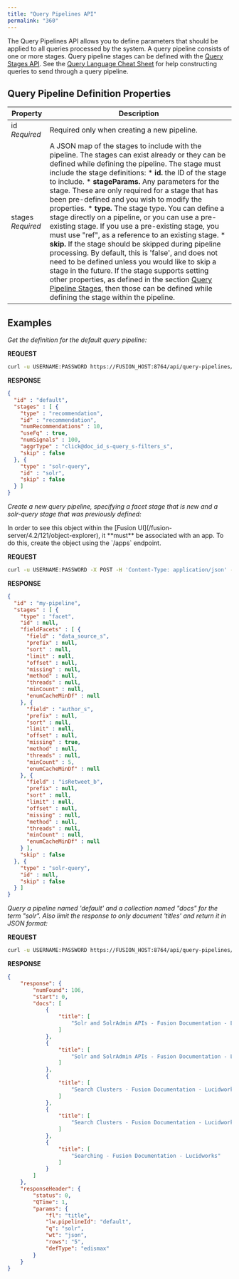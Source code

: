 ```yaml
---
title: "Query Pipelines API"
permalink: "360"
---
```


The Query Pipelines API allows you to define parameters that should be applied to all queries processed by the system. A query pipeline consists of one or more stages. Query pipeline stages can be defined with the [Query Stages API](/fusion-server/4.2/362/query-stages-api). See the [Query Language Cheat Sheet](/fusion-server/4.2/394/solr-query-language-cheat-sheet) for help constructing queries to send through a query pipeline.

## Query Pipeline Definition Properties

| Property | Description |
| --- | --- |
| id  *Required* | Required only when creating a new pipeline. |
| stages  *Required* | A JSON map of the stages to include with the pipeline. The stages can exist already or they can be defined while defining the pipeline.  The stage must include the stage definitions:  * **id.** the ID of the stage to include. * **stageParams.** Any parameters for the stage. These are only required for a stage that has been pre-defined and you wish to modify the properties. * **type.** The stage type. You can define a stage directly on a pipeline, or you can use a pre-existing stage. If you use a pre-existing stage, you must use "ref", as a reference to an existing stage. * **skip.** If the stage should be skipped during pipeline processing. By default, this is 'false', and does not need to be defined unless you would like to skip a stage in the future.  If the stage supports setting other properties, as defined in the section [Query Pipeline Stages](/fusion-server/4.2/169/query-pipeline-stages), then those can be defined while defining the stage within the pipeline. |

## Examples

*Get the definition for the default query pipeline:*

**REQUEST**

```bash
curl -u USERNAME:PASSWORD https://FUSION_HOST:8764/api/query-pipelines/default
```

**RESPONSE**

```json
{
  "id" : "default",
  "stages" : [ {
    "type" : "recommendation",
    "id" : "recommendation",
    "numRecommendations" : 10,
    "useFq" : true,
    "numSignals" : 100,
    "aggrType" : "click@doc_id_s-query_s-filters_s",
    "skip" : false
  }, {
    "type" : "solr-query",
    "id" : "solr",
    "skip" : false
  } ]
}
```

*Create a new query pipeline, specifying a facet stage that is new and a solr-query stage that was previously defined:*

<Note>
In order to see this object within the [Fusion UI](/fusion-server/4.2/121/object-explorer), it **must** be associated with an app. To do this, create the object using the `/apps` endpoint.
</Note>

**REQUEST**

```bash
curl -u USERNAME:PASSWORD -X POST -H 'Content-Type: application/json' -d '{"id":"my-pipeline", "stages":[{"type":"facet", "id":"myFacets", "fieldFacets":[{"field":"data_source_s"},{"field":"author_s", "minCount":5, "missing":true},{"field":"isRetweet_b"}], "skip":false}, {"id":"mySolr", "type":"ref", "skip":false}]}' https://FUSION_HOST:8764/api/query-pipelines
```

**RESPONSE**

```json
{
  "id" : "my-pipeline",
  "stages" : [ {
    "type" : "facet",
    "id" : null,
    "fieldFacets" : [ {
      "field" : "data_source_s",
      "prefix" : null,
      "sort" : null,
      "limit" : null,
      "offset" : null,
      "missing" : null,
      "method" : null,
      "threads" : null,
      "minCount" : null,
      "enumCacheMinDf" : null
    }, {
      "field" : "author_s",
      "prefix" : null,
      "sort" : null,
      "limit" : null,
      "offset" : null,
      "missing" : true,
      "method" : null,
      "threads" : null,
      "minCount" : 5,
      "enumCacheMinDf" : null
    }, {
      "field" : "isRetweet_b",
      "prefix" : null,
      "sort" : null,
      "limit" : null,
      "offset" : null,
      "missing" : null,
      "method" : null,
      "threads" : null,
      "minCount" : null,
      "enumCacheMinDf" : null
    } ],
    "skip" : false
  }, {
    "type" : "solr-query",
    "id" : null,
    "skip" : false
  } ]
}
```

*Query a pipeline named 'default' and a collection named "docs" for the term "solr". Also limit the response to only document 'titles' and return it in JSON format:*

**REQUEST**

```bash
curl -u USERNAME:PASSWORD https://FUSION_HOST:8764/api/query-pipelines/default/collections/docs/select?q=solr&fl=title&wt=json
```

**RESPONSE**

```json
{
    "response": {
        "numFound": 106,
        "start": 0,
        "docs": [
            {
                "title": [
                    "Solr and SolrAdmin APIs - Fusion Documentation - Lucidworks"
                ]
            },
            {
                "title": [
                    "Solr and SolrAdmin APIs - Fusion Documentation - Lucidworks"
                ]
            },
            {
                "title": [
                    "Search Clusters - Fusion Documentation - Lucidworks"
                ]
            },
            {
                "title": [
                    "Search Clusters - Fusion Documentation - Lucidworks"
                ]
            },
            {
                "title": [
                    "Searching - Fusion Documentation - Lucidworks"
                ]
            }
        ]
    },
    "responseHeader": {
        "status": 0,
        "QTime": 1,
        "params": {
            "fl": "title",
            "lw.pipelineId": "default",
            "q": "solr",
            "wt": "json",
            "rows": "5",
            "defType": "edismax"
        }
    }
}
```